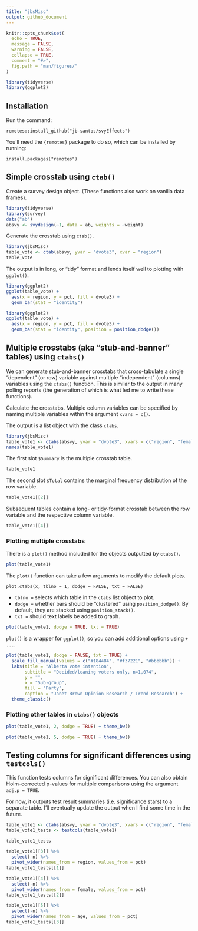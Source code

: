 ```yaml
---
title: "jbsMisc"
output: github_document
---
```


```r
knitr::opts_chunk$set(
  echo = TRUE,
  message = FALSE, 
  warning = FALSE,
  collapse = TRUE,
  comment = "#>",
  fig.path = "man/figures/"
)
```

```r
library(tidyverse)
library(ggplot2)
```


## Installation


Run the command:

```
remotes::install_github("jb-santos/svyEffects")
```

You'll need the `{remotes}` package to do so, which can be installed by running:

```
install.packages("remotes")
```


## Simple crosstab using `ctab()`


Create a survey design object. (These functions also work on vanilla data frames).

```r
library(tidyverse)
library(survey)
data("ab")
absvy <- svydesign(~1, data = ab, weights = ~weight)
```

Generate the crosstab using `ctab()`.

```r
library(jbsMisc)
table_vote <- ctab(absvy, yvar = "dvote3", xvar = "region")
table_vote
```

The output is in long, or "tidy" format and lends itself well to plotting with `ggplot()`.

```r
library(ggplot2)
ggplot(table_vote) +
  aes(x = region, y = pct, fill = dvote3) +
  geom_bar(stat = "identity")
```


```r
library(ggplot2)
ggplot(table_vote) +
  aes(x = region, y = pct, fill = dvote3) +
  geom_bar(stat = "identity", position = position_dodge())
```


## Multiple crosstabs (aka "stub-and-banner" tables) using `ctabs()`


We can generate stub-and-banner crosstabs that cross-tabulate a single "dependent" (or row) variable against multiple "independent" (columns) variables using the `ctabs()` function. This is similar to the output in many polling reports (the generation of which is what led me to write these functions).

Calculate the crosstabs. Multiple column variables can be specified by naming multiple variables within the argument `xvars = c()`.

The output is a list object with the class `ctabs`. 

```r
library(jbsMisc)
table_vote1 <- ctabs(absvy, yvar = "dvote3", xvars = c("region", "female", "age"))
names(table_vote1)
```

The first slot `$Summary` is the multiple crosstab table. 

```r
table_vote1
```

The second slot `$Total` contains the marginal frequency distribution of the row variable. 

```r
table_vote1[[2]]
```

Subsequent tables contain a long- or tidy-format crosstab between the row variable and the respective column variable.

```r
table_vote1[[4]]
```


### Plotting multiple crosstabs


There is a `plot()` method included for the objects outputted by `ctabs()`.

```r
plot(table_vote1)
```

The `plot()` function can take a few arguments to modify the default plots.

`plot.ctabs(x, tblno = 1, dodge = FALSE, txt = FALSE)`

- `tblno = ` selects which table in the `ctabs` list object to plot.
- `dodge = ` whether bars should be "clustered" using `position_dodge()`. By default, they are stacked using `position_stack()`.
- `txt = ` should text labels be added to graph.


```r
plot(table_vote1, dodge = TRUE, txt = TRUE)
```

`plot()` is a wrapper for `ggplot()`, so you can add additional options using `+ ...`.

```r
plot(table_vote1, dodge = FALSE, txt = TRUE) +
  scale_fill_manual(values = c("#184484", "#f37221", "#bbbbbb")) +
  labs(title = "Alberta vote intention",
       subtitle = "Decided/leaning voters only, n=1,074",
       y = "",
       x = "Sub-group",
       fill = "Party",
       caption = "Janet Brown Opinion Research / Trend Research") +
  theme_classic()
```


### Plotting other tables in `ctabs()` objects


```r
plot(table_vote1, 2, dodge = TRUE) + theme_bw()
```

```r
plot(table_vote1, 5, dodge = TRUE) + theme_bw()
```


## Testing columns for significant differences using `testcols()`


This function tests columns for significant differences. You can also obtain Holm-corrected p-values for multiple comparisons using the argument `adj.p = TRUE`.

For now, it outputs test result summaries (i.e. significance stars) to a separate table. I'll eventually update the output when I find some time in the future.

```r
table_vote1 <- ctabs(absvy, yvar = "dvote3", xvars = c("region", "female", "age"))
table_vote1_tests <- testcols(table_vote1)
```


```r
table_vote1_tests
```

```r
table_vote1[[3]] %>% 
  select(-n) %>%
  pivot_wider(names_from = region, values_from = pct)
table_vote1_tests[[1]]
```


```r
table_vote1[[4]] %>% 
  select(-n) %>%
  pivot_wider(names_from = female, values_from = pct)
table_vote1_tests[[2]]
```

```r
table_vote1[[5]] %>% 
  select(-n) %>%
  pivot_wider(names_from = age, values_from = pct)
table_vote1_tests[[3]]
```

